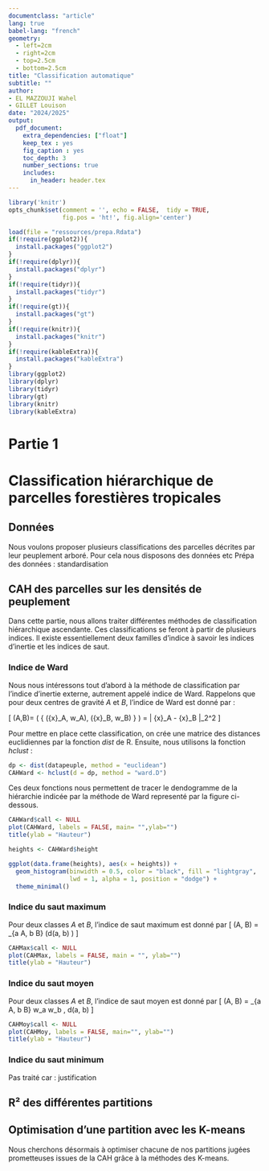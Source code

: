 ```yaml
---
documentclass: "article"
lang: true
babel-lang: "french"
geometry:
  - left=2cm
  - right=2cm
  - top=2.5cm
  - bottom=2.5cm
title: "Classification automatique"
subtitle: ""
author: 
- EL MAZZOUJI Wahel
- GILLET Louison
date: "2024/2025"
output: 
  pdf_document:
    extra_dependencies: ["float"]
    keep_tex : yes
    fig_caption : yes 
    toc_depth: 3
    number_sections: true
    includes:
      in_header: header.tex
---
```

```r
library('knitr')
opts_chunk$set(comment = '', echo = FALSE,  tidy = TRUE, 
               fig.pos = 'ht!', fig.align='center')
```

\begin{figure}[h!]
    \centering
    \includegraphics[width=0.5\linewidth]{images/ssd.png}
\end{figure}

\newpage

\tableofcontents

\newpage

```r
load(file = "ressources/prepa.Rdata")
if(!require(ggplot2)){
  install.packages("ggplot2")
}
if(!require(dplyr)){
  install.packages("dplyr")
}
if(!require(tidyr)){
  install.packages("tidyr")
}
if(!require(gt)){
  install.packages("gt")
}
if(!require(knitr)){
  install.packages("knitr")
}
if(!require(kableExtra)){
  install.packages("kableExtra")
}
library(ggplot2)
library(dplyr)
library(tidyr)
library(gt)
library(knitr)
library(kableExtra)
```

# Partie 1 
# Classification hiérarchique de parcelles forestières tropicales
## Données 
Nous voulons proposer plusieurs classifications des parcelles décrites par leur peuplement arboré. Pour cela nous disposons des données etc 
Prépa des données : standardisation 

## CAH des parcelles sur les densités de peuplement
Dans cette partie, nous allons traiter différentes méthodes de classification hiérarchique ascendante. Ces classifications se feront à partir de plusieurs indices. Il existe essentiellement deux familles d'indice à savoir les indices d'inertie et les indices de saut. 

### Indice de Ward 
Nous nous intéressons tout d'abord à la méthode de classification par l'indice d'inertie externe, autrement appelé indice de Ward. Rappelons que pour deux centres de gravité $A$ et $B$, l'indice de Ward est donné par : 

\[
  \mu(A,B)=\text{In} \left( \left\{ (\bar{x}_A, w_A), (\bar{x}_B, w_B) \right\} \right) = \frac{w_A w_B}{w_A + w_B} \| \bar{x}_A - \bar{x}_B \|_2^2
\]

Pour mettre en place cette classification, on crée une matrice des distances euclidiennes par la fonction *dist* de R. Ensuite, nous utilisons la fonction *hclust* : 
```r
dp <- dist(datapeuple, method = "euclidean")
CAHWard <- hclust(d = dp, method = "ward.D")
```

Ces deux fonctions nous permettent de tracer le dendogramme de la hiérarchie indicée par la méthode de Ward representé par la figure ci-dessous.  
```r
CAHWard$call <- NULL
plot(CAHWard, labels = FALSE, main= "",ylab="")
title(ylab = "Hauteur")
```

```r
heights <- CAHWard$height
```

```r
ggplot(data.frame(heights), aes(x = heights)) +
  geom_histogram(binwidth = 0.5, color = "black", fill = "lightgray", 
                 lwd = 1, alpha = 1, position = "dodge") +
  theme_minimal()
```

### Indice du saut maximum 
Pour deux classes $A$ et $B$, l'indice de saut maximum est donné par 
\[
  \mu(A, B) = \max_{a \in A, b \in B} \left(d(a, b) \right)
\]
```r
CAHMax$call <- NULL
plot(CAHMax, labels = FALSE, main = "", ylab="")
title(ylab = "Hauteur")
```

### Indice du saut moyen 
Pour deux classes $A$ et $B$, l'indice de saut moyen est donné par 
\[
  \mu(A, B) = \frac{1}{w_A w_B} \sum_{a \in A, b \in B} w_a w_b \, d(a, b)
\]
```r
CAHMoy$call <- NULL
plot(CAHMoy, labels = FALSE, main="", ylab="")
title(ylab = "Hauteur")
```

### Indice du saut minimum 
Pas traité car : justification 

## R² des différentes partitions 

## Optimisation d'une partition avec les K-means 
Nous cherchons désormais à optimiser chacune de nos partitions jugées prometteuses issues de la CAH grâce à la méthodes des K-means. 
